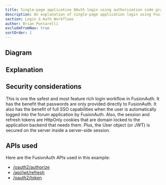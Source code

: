 ```yaml
---
title: Single-page application OAuth login using authorization code grant with sessions and refresh tokens
description: An explanation of single-page application login using FusionAuth OAuth interface with the authorization code grant with server-side sessions plus refresh tokens in cookies
section: Login & Auth Workflows
author: Brian Pontarelli
excludeFromNav: true
sortOrder: 1
---
```


<Intro/>

## Diagram

<Legend/>

<Diagram/>

## Explanation

<OrderedList>
  <Step1/>
  <Step2/>
  <Step3/>
  <Step4/>
  <Step5/>
  <Step6/>
  <Step7/>
  <Step8/>
  <Step9/>
  <Step10/>
  <Step11/>
  <Step12/>
</OrderedList>

## Security considerations

This is one the safest and most feature rich login workflow in FusionAuth. It has the benefit that passwords are only provided directly to FusionAuth. It also has the benefit of full SSO capabilities when the user is automatically logged into the forum application by FusionAuth. Also, the session and refresh tokens are HttpOnly cookies that are domain locked to the application backend that needs them. Plus, the User object (or JWT) is secured on the server inside a server-side session.

## APIs used

Here are the FusionAuth APIs used in this example:

* [/oauth2/authorize](/docs/v1/tech/oauth/endpoints#authorize)
* [/api/jwt/refresh](/docs/v1/tech/apis/jwt#refresh-a-jwt)
* [/oauth2/token](/docs/v1/tech/oauth/endpoints#refresh-token-grant-request)
